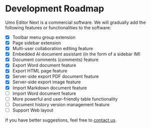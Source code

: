 
# Development Roadmap

Umo Editor Next is a commercial software. We will gradually add the following features or functionalities to the software:

- [x] Toolbar menu group extension
- [x] Page sidebar extension
- [x] Multi-user collaboration editing feature
- [x] Embedded AI document assistant (in the form of a sidebar IM)
- [x] Document comments (comments) feature
- [x] Export Word document feature
- [x] Export HTML page feature
- [x] Server-side export PDF document feature
- [x] Server-side export image feature
- [x] Import Markdown document feature
- [ ] Import Word document feature
- [ ] More powerful and user-friendly table functionality
- [ ] Document history version management feature
- [ ] Support Web layout

If you have better suggestions, feel free to [contact us](../#contact-us).
